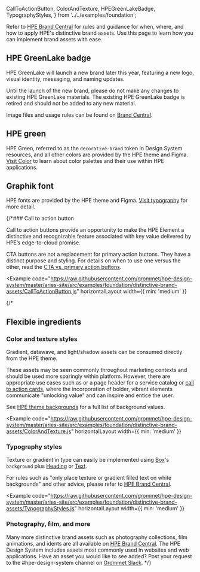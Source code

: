   CallToActionButton,
  ColorAndTexture,
  HPEGreenLakeBadge,
  TypographyStyles,
} from '../../examples/foundation';

Refer to [HPE Brand Central](https://brandcentral.hpe.com/brand-central/content/distinctive-brand-assets)
for rules and guidance for when, where, and how to apply HPE's distinctive
brand assets. Use this page to learn how you can implement brand assets with ease.

## HPE GreenLake badge

HPE GreenLake will launch a new brand later this year, featuring a new logo, visual identity, messaging, and naming updates.

Until the launch of the new brand, please do not make any changes to existing HPE GreenLake materials.
The existing HPE GreenLake badge is retired and should not be added to any new material.

Image files and usage rules can be found on [Brand Central](https://brandcentral.hpe.com/brand-central/content/hpe-greenlake#hpe-greenlake).


## HPE green

HPE Green, referred to as the `decorative-brand` <ColorSwatch background="decorative-brand" /> token in Design System resources,
and all other colors are provided by the HPE theme and Figma. [Visit Color](/foundation/color) to
learn about color palettes and their use within HPE applications.

## Graphik font

HPE fonts are provided by the HPE theme and Figma. [Visit typography](/foundation/typography) for
more detail.

{/*### Call to action button

Call to action buttons provide an opportunity to make the HPE Element a distinctive and
recognizable feature associated with key value delivered by HPE’s edge-to-cloud promise.

CTA buttons are not a replacement for primary action buttons. They have a distinct
purpose and styling. For details on when to use one versus the other, read the
[CTA vs. primary action buttons](/components/button#when-to-use-a-cta-button).

<Example
  code="https://raw.githubusercontent.com/grommet/hpe-design-system/master/aries-site/src/examples/foundation/distinctive-brand-assets/CallToActionButton.js"
  horizontalLayout
  width={{ min: 'medium' }}
>
  <CallToActionButton />
</Example>

{/* 
## Flexible ingredients

### Color and texture styles

Gradient, datawave, and light/shadow assets can be consumed directly from the HPE theme.

These assets may be seen commonly throughout marketing contexts and should be used more
sparingly within platform. However, there are appropriate use cases such as or a page header
for a service catalog or [call to action cards](/components/card/call-to-action-card), where
the incorporation of bolder, vibrant elements communicate "unlocking value" and can inspire
and entice the user.

See [HPE theme backgrounds](https://github.com/grommet/grommet-theme-hpe/blob/master/src/js/themes/backgrounds.js)
for a full list of background values.

<Example
  code="https://raw.githubusercontent.com/grommet/hpe-design-system/master/aries-site/src/examples/foundation/distinctive-brand-assets/ColorAndTexture.js"
  horizontalLayout
  width={{ min: 'medium' }}
>
  <ColorAndTexture />
</Example>

### Typography styles

Texture or gradient in type can easily be implemented using [Box](/components/box)'s `background`
plus [Heading](/foundation/typography#heading) or [Text](/foundation/typography#text).

For rules such as "only place texture or gradient filled text on white backgrounds" and other
advice, please refer to [HPE Brand Central](https://brandcentral.hpe.com/brand-central/content/distinctive-brand-assets).

<Example
  code="https://raw.githubusercontent.com/grommet/hpe-design-system/master/aries-site/src/examples/foundation/distinctive-brand-assets/TypographyStyles.js"
  horizontalLayout
  width={{ min: 'medium' }}
>
  <TypographyStyles />
</Example>

### Photography, film, and more

Many more distinctive brand assets such as photography collections, film animations,
and idents are all available on [HPE Brand Central](https://brandcentral.hpe.com/brand-central/content/distinctive-brand-assets).
The HPE Design System includes assets most commonly used in websites and web applications.
Have an asset you would like to see added? Post your request to the #hpe-design-system
channel on [Grommet Slack](https://grommet.slack.com).
*/}
